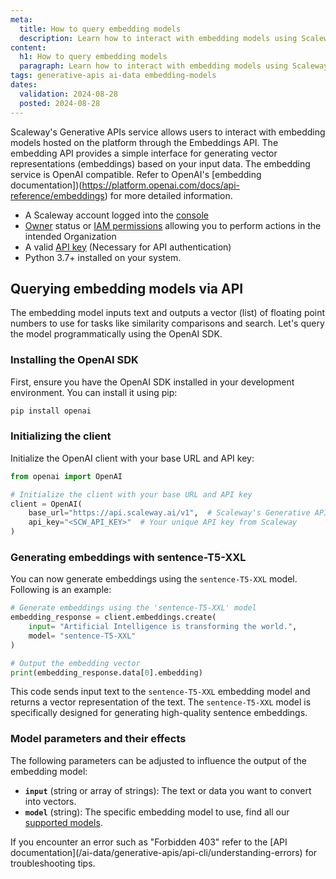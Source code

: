 ```yaml
---
meta:
  title: How to query embedding models
  description: Learn how to interact with embedding models using Scaleway's Generative APIs service.
content:
  h1: How to query embedding models
  paragraph: Learn how to interact with embedding models using Scaleway's Generative APIs service.
tags: generative-apis ai-data embedding-models
dates:
  validation: 2024-08-28
  posted: 2024-08-28
---
```



Scaleway's Generative APIs service allows users to interact with embedding models hosted on the platform through the Embeddings API.
The embedding API provides a simple interface for generating vector representations (embeddings) based on your input data. 
The embedding service is OpenAI compatible. Refer to OpenAI's [embedding documentation])(https://platform.openai.com/docs/api-reference/embeddings) for more detailed information. 

<Macro id=" requirements"/>

- A Scaleway account logged into the [console](https://console.scaleway.com)
- [Owner](/identity-and-access-management/iam/concepts/#owner) status or [IAM permissions](/identity-and-access-management/iam/concepts/#permission) allowing you to perform actions in the intended Organization
- A valid [API key](/identity-and-access-management/iam/how-to/create-api-keys/) (Necessary for API authentication)
- Python 3.7+ installed on your system.

## Querying embedding models via API

The embedding model inputs text and outputs a vector (list) of floating point numbers to use for tasks like similarity comparisons and search.
Let's query the model programmatically using the OpenAI SDK.

### Installing the OpenAI SDK

First, ensure you have the OpenAI SDK installed in your development environment. You can install it using pip:

```bash
pip install openai
```

### Initializing the client

Initialize the OpenAI client with your base URL and API key:

```python
from openai import OpenAI

# Initialize the client with your base URL and API key
client = OpenAI(
    base_url="https://api.scaleway.ai/v1",  # Scaleway's Generative APIs service URL
    api_key="<SCW_API_KEY>"  # Your unique API key from Scaleway
)
```

### Generating embeddings with sentence-T5-XXL

You can now generate embeddings using the `sentence-T5-XXL` model. Following is an example:

```python
# Generate embeddings using the 'sentence-T5-XXL' model
embedding_response = client.embeddings.create(
    input= "Artificial Intelligence is transforming the world.",
    model= "sentence-T5-XXL"
)

# Output the embedding vector
print(embedding_response.data[0].embedding)
```

This code sends input text to the `sentence-T5-XXL` embedding model and returns a vector representation of the text. The `sentence-T5-XXL` model is specifically designed for generating high-quality sentence embeddings.

### Model parameters and their effects

The following parameters can be adjusted to influence the output of the embedding model:

- **`input`** (string or array of strings): The text or data you want to convert into vectors.
- **`model`** (string): The specific embedding model to use, find all our [supported models](/ai-data/generative-apis/reference-content/supported-models).

<Message type="warning">
 If you encounter an error such as "Forbidden 403" refer to the [API documentation](/ai-data/generative-apis/api-cli/understanding-errors) for troubleshooting tips.
</Message>
